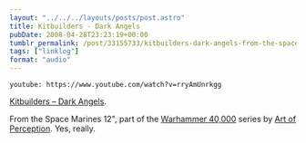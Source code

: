 ```yaml
---
layout: "../../../layouts/posts/post.astro"
title: Kitbuilders - Dark Angels
pubDate: 2008-04-28T23:23:19+00:00
tumblr_permalink: /post/33155733/kitbuilders-dark-angels-from-the-space-marines
tags: ["linklog"]
format: "audio"
---
```


`youtube: https://www.youtube.com/watch?v=rryAmUnrkgg`

[Kitbuilders &#8211; Dark Angels][1].

From the Space Marines 12", part of the [Warhammer 40,000][2] series by [Art of Perception][3]. Yes, really.

[1]: https://www.youtube.com/watch?v=rryAmUnrkgg
[2]: http://www.discogs.com/label/Art+Of+Perception
[3]: http://www.art-of-perception.com/
